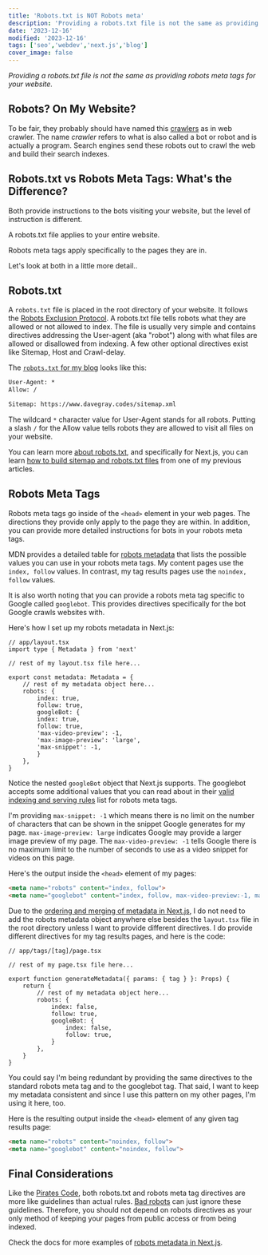 ```yaml
---
title: 'Robots.txt is NOT Robots meta'
description: 'Providing a robots.txt file is not the same as providing robots meta tags for your website.'
date: '2023-12-16'
modified: '2023-12-16'
tags: ['seo','webdev','next.js','blog']
cover_image: false
---
```


_Providing a robots.txt file is not the same as providing robots meta tags for your website._

## Robots? On My Website? 

To be fair, they probably should have named this [crawlers](https://developer.mozilla.org/en-US/docs/Glossary/Crawler) as in web crawler. The name _crawler_ refers to what is also called a bot or robot and is actually a program. Search engines send these robots out to crawl the web and build their search indexes.

## Robots.txt vs Robots Meta Tags: What's the Difference?

Both provide instructions to the bots visiting your website, but the level of instruction is different.

A robots.txt file applies to your entire website. 

Robots meta tags apply specifically to the pages they are in.

Let's look at both in a little more detail..

## Robots.txt 

A `robots.txt` file is placed in the root directory of your website. It follows the [Robots Exclusion Protocol](https://www.rfc-editor.org/rfc/rfc9309.html). A robots.txt file tells robots what they are allowed or not allowed to index. The file is usually very simple and contains directives addressing the User-agent (aka "robot") along with what files are allowed or disallowed from indexing. A few other optional directives exist like Sitemap, Host and Crawl-delay.

The [`robots.txt` for my blog](https://www.davegray.codes/robots.txt) looks like this:

```txt 
User-Agent: *
Allow: /

Sitemap: https://www.davegray.codes/sitemap.xml
```
The wildcard `*` character value for User-Agent stands for all robots. Putting a slash `/` for the Allow value tells robots they are allowed to visit all files on your website.

You can learn more [about robots.txt](https://www.robotstxt.org/robotstxt.html), and specifically for Next.js, you can learn [how to build sitemap and robots.txt files](https://www.davegray.codes/posts/nextjs-how-to-build-sitemap-robots-txt) from one of my previous articles. 

## Robots Meta Tags 

Robots meta tags go inside of the `<head>` element in your web  pages. The directions they provide only apply to the page they are within. In addition, you can provide more detailed instructions for bots in your robots meta tags. 

MDN provides a detailed table for [robots metadata](https://developer.mozilla.org/en-US/docs/Web/HTML/Element/meta/name#other_metadata_names) that lists the possible values you can use in your robots meta tags. My content pages use the `index, follow` values. In contrast, my tag results pages use the `noindex, follow` values. 

It is also worth noting that you can provide a robots meta tag specific to Google called `googlebot`. This provides directives specifically for the bot Google crawls websites with. 

Here's how I set up my robots metadata in Next.js: 

```tsx 
// app/layout.tsx
import type { Metadata } from 'next'

// rest of my layout.tsx file here...

export const metadata: Metadata = {
    // rest of my metadata object here... 
    robots: {
        index: true,
        follow: true,
        googleBot: {
        index: true,
        follow: true,
        'max-video-preview': -1,
        'max-image-preview': 'large',
        'max-snippet': -1,
        }
    },
}
```
Notice the nested `googleBot` object that Next.js supports. The googlebot accepts some additional values that you can read about in their [valid indexing and serving rules](https://developers.google.com/search/docs/crawling-indexing/robots-meta-tag) list for robots meta tags. 

I'm providing `max-snippet: -1` which means there is no limit on the number of characters that can be shown in the snippet Google generates for my page. `max-image-preview: large` indicates Google may provide a larger image preview of my page. The `max-video-preview: -1` tells Google there is no maximum limit to the number of seconds to use as a video snippet for videos on this page. 

Here's the output inside the `<head>` element of my pages: 

```html 
<meta name="robots" content="index, follow">
<meta name="googlebot" content="index, follow, max-video-preview:-1, max-image-preview:large, max-snippet:-1">
```
Due to the [ordering and merging of metadata in Next.js](https://www.davegray.codes/posts/nextjs-ordering-merging-metadata), I do not need to add the robots metadata object anywhere else besides the `layout.tsx` file in the root directory unless I want to provide different directives. I do provide different directives for my tag results pages, and here is the code: 

```tsx 
// app/tags/[tag]/page.tsx

// rest of my page.tsx file here...

export function generateMetadata({ params: { tag } }: Props) {
    return {
        // rest of my metadata object here...
        robots: {
            index: false,
            follow: true,
            googleBot: {
                index: false,
                follow: true,
            }
        },
    }
}
```
You could say I'm being redundant by providing the same directives to the standard robots meta tag and to the googlebot tag. That said, I want to keep my metadata consistent and since I use this pattern on my other pages, I'm using it here, too. 

Here is the resulting output inside the `<head>` element of any given tag results page:

```html 
<meta name="robots" content="noindex, follow">
<meta name="googlebot" content="noindex, follow">
```
## Final Considerations

Like the [Pirates Code](https://youtu.be/k9ojK9Q_ARE?si=AOl396L5YrKgVRSW&t=41), both robots.txt and robots meta tag directives are more like guidelines than actual rules. [Bad robots](https://www.robotstxt.org/faq/blockjustbad.html) can just ignore these guidelines. Therefore, you should not depend on robots directives as your only method of keeping your pages from public access or from being indexed.

Check the docs for more examples of [robots metadata in Next.js](https://nextjs.org/docs/app/api-reference/functions/generate-metadata#robots). 